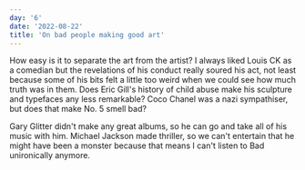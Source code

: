 ```yaml
---
day: '6'
date: '2022-08-22'
title: 'On bad people making good art'
---
```


How easy is it to separate the art from the artist? I always liked Louis CK as a comedian but the revelations of his conduct really soured his act, not least because some of his bits felt a little too weird when we could see how much truth was in them. Does Eric Gill's history of child abuse make his sculpture and typefaces any less remarkable? Coco Chanel was a nazi sympathiser, but does that make No. 5 smell bad?

Gary Glitter didn't make any great albums, so he can go and take all of his music with him. Michael Jackson made thriller, so we can't entertain that he might have been a monster because that means I can't listen to Bad unironically anymore.
